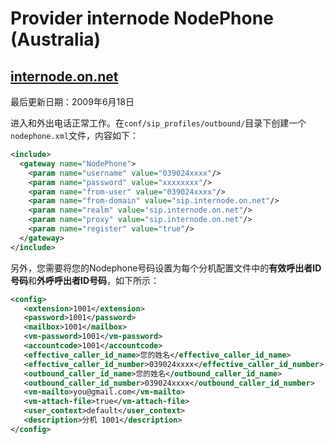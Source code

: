 # Provider internode NodePhone (Australia) 

 

## [internode.on.net](http://internode.on.net)

最后更新日期：2009年6月18日

进入和外出电话正常工作。在`conf/sip_profiles/outbound/`目录下创建一个`nodephone.xml`文件，内容如下：

```xml
<include>
  <gateway name="NodePhone">
    <param name="username" value="039024xxxx"/>
    <param name="password" value="xxxxxxxx"/>
    <param name="from-user" value="039024xxxx"/>
    <param name="from-domain" value="sip.internode.on.net"/>
    <param name="realm" value="sip.internode.on.net"/>
    <param name="proxy" value="sip.internode.on.net"/>
    <param name="register" value="true"/>
  </gateway>
</include>
```

另外，您需要将您的Nodephone号码设置为每个分机配置文件中的**有效呼出者ID号码**和**外呼呼出者ID号码**，如下所示：

```xml
<config>
   <extension>1001</extension>
   <password>1001</password>
   <mailbox>1001</mailbox>
   <vm-password>1001</vm-password>
   <accountcode>1001</accountcode>
   <effective_caller_id_name>您的姓名</effective_caller_id_name>
   <effective_caller_id_number>039024xxxx</effective_caller_id_number>
   <outbound_caller_id_name>您的姓名</outbound_caller_id_name>
   <outbound_caller_id_number>039024xxxx</outbound_caller_id_number>
   <vm-mailto>you@gmail.com</vm-mailto>
   <vm-attach-file>true</vm-attach-file>
   <user_context>default</user_context>
   <description>分机 1001</description>
</config>
```